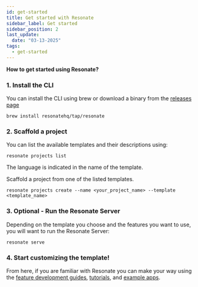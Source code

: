 ```yaml
---
id: get-started
title: Get started with Resonate
sidebar_label: Get started
sidebar_position: 2
last_update:
  date: "03-13-2025"
tags:
  - get-started
---
```


**How to get started using Resonate?**

### 1. Install the CLI

You can install the CLI using brew or download a binary from the [releases page](https://github.com/resonatehq/resonate/releases)

```shell
brew install resonatehq/tap/resonate
```

### 2. Scaffold a project

You can list the available templates and their descriptions using:

```shell
resonate projects list
```

The language is indicated in the name of the template.

Scaffold a project from one of the listed templates.

```shell
resonate projects create --name <your_project_name> --template <template_name>
```

### 3. Optional - Run the Resonate Server

Depending on the template you choose and the features you want to use, you will want to run the Resonate Server:

```shell
resonate serve
```

### 4. Start customizing the template!

From here, if you are familiar with Resonate you can make your way using the [feature development guides](/develop), [tutorials](/learn), and [example apps](https://github.com/resonatehq/awesome-examples).
